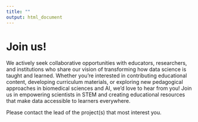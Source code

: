 ```yaml
---
title: ""
output: html_document
---
```


# Join us!

We actively seek collaborative opportunities with educators, researchers, and institutions who share our vision of transforming how data science is taught and learned. Whether you're interested in contributing educational content, developing curriculum materials, or exploring new pedagogical approaches in biomedical sciences and AI, we'd love to hear from you! Join us in empowering scientists in STEM and creating educational resources that make data accessible to learners everywhere.

Please contact the lead of the project(s) that most interest you.